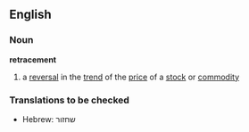 ==English==
===Noun===
'''retracement'''
#a [[reversal]] in the [[trend]] of the [[price]] of a [[stock]] or [[commodity]]

===Translations to be checked===
*Hebrew: שחזור